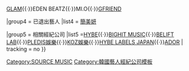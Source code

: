 {{Navbox
|name   = Source Music
|title  = [[Source Music|{{color|white|SOURCE MUSIC}}]]
|above  = 
|abovestyle = background-color:#F5F5F5;
|titlestyle = background-color:#B21010;text-align:center; color:white
|groupstyle = background-color:#B21010 ;text-align:center; color: white
|belowstyle = background-color:#F5F5F5;
|listclass = hlist
|state ={{{state<includeonly>|autocollapse</includeonly>}}}

|group1 = 代表
|list1  = 蘇成鎮（소성진）

|group2 = 旗下團體
|list2 =
{{Navbox subgroup
|groupstyle = background-color:	#E6E6E6 ;text-align:center
|group1 = [[LE SSERAFIM]]
|list1 = 
*[[宮脇咲良|Sakura]]
*[[金采源|Chaewon]]
*[[許允真|Yunjin]]
*[[中村一叶|Kazuha]]
*[[金佳覽|Garam]]
*[[洪恩採|Eunchae]]
}}

|group3 = 已解散團體
|list3  = [[8Eight]]{{·}}[[GLAM]]{{·}}EDEN BEATZ{{·}}MI.O{{·}}[[GFRIEND]]

|group4 = 已退出藝人
|list4  = [[簡美妍]]


|group5 = 相關經紀公司
|list5 =[[HYBE]]{{·}}[[BIGHIT MUSIC]]{{·}}[[BELIFT LAB]]{{·}}[[PLEDIS娛樂]]{{·}}[[KOZ娛樂]]{{·}}[[HYBE LABELS JAPAN]]{{·}}[[ADOR]]
| tracking = <includeonly>no</includeonly>
}}
<noinclude>
{{collapsible option}}
[[Category:SOURCE MUSIC]]
[[Category:韓國藝人經紀公司模板]]
</noinclude>